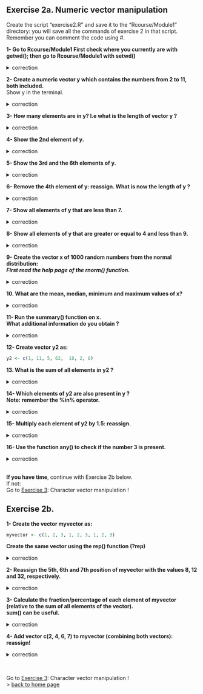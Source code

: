 ## Exercise 2a. Numeric vector manipulation

Create the script "exercise2.R" and save it to the "Rcourse/Module1" directory: you will save all the commands of exercise 2 in that script.
<br>Remember you can comment the code using #.

**1- Go to Rcourse/Module1
First check where you currently are with getwd();
then go to Rcourse/Module1 with setwd()**

<details>
<summary>
correction
</summary>

```r
getwd()
setwd("Rcourse/Module1")
setwd("~/Rcourse/Module1")
```

</details>


**2- Create a numeric vector y which contains the numbers from 2 to 11, both included.** 
<br>Show y in the terminal.

<details>
<summary>
correction
</summary>

```r
y <- c(2, 3, 4, 5, 6, 7, 8, 9, 10, 11)
# same as
y <- 2:11
# show in terminal:
y
```

</details>

**3- How many elements are in y? I.e what is the length of vector y ?**

<details>
<summary>
correction
</summary>

```r
length(y)
```

</details>

**4- Show the 2nd element of y.**

<details>
<summary>
correction
</summary>

```r
y[2]
```

</details>

**5- Show the 3rd and the 6th elements of y.**

<details>
<summary>
correction
</summary>

```r
y[c(3,6)]
```

</details>

**6- Remove the 4th element of y: reassign. What is now the length of y ?**

<details>
<summary>
correction
</summary>

```r
# remove 4th element and reassign
y <- y[-4]
# length of y
length(y)
```

</details>

**7- Show all elements of y that are less than 7.**

<details>
<summary>
correction
</summary>

```r
# which elements of y are less than 7:
y < 7
# show those elements 
y[ y < 7 ]
```

</details>

**8- Show all elements of y that are greater or equal to 4 and less than 9.**

<details>
<summary>
correction
</summary>

```r
y[ y >= 4 & y < 9 ]
```

</details>


**9- Create the vector x of 1000 random numbers from the normal distribution:**
<br>***First read the help page of the rnorm() function.***

<details>
<summary>
correction
</summary>

```r
# help page for the rnorm function
help(rnorm)
# produce a vector of 1000 random numbers from the normal distribution
x <- rnorm(1000)
```

</details>

**10. What are the mean, median, minimum and maximum values of x?**

<details>
<summary>
correction
</summary>

```r
mean(x); median(x); min(x); max(x)
```

</details>

**11- Run the summary() function on x. <br>What additional information do you obtain ?**

<details>
<summary>
correction
</summary>

```r
summary(x)
```

</details>

**12- Create vector y2 as:**<br>

```r
y2 <- c(1, 11, 5, 62,  18, 2, 8)
```

**13. What is the sum of all elements in y2 ?**

<details>
<summary>
correction 
</summary>

```r
sum(y2)
```

</details>

**14- Which elements of y2 are also present in y ? 
<br>Note: remember the %in% operator.**

<details>
<summary>
correction
</summary>

```r
y2[ y2 %in% y ]
```

</details>

**15- Multiply each element of y2 by 1.5: reassign.**

<details>
<summary>
correction
</summary>

```r
y2 <- y2 * 1.5
```

</details>


**16- Use the function any() to check if the number 3 is present.**

<details>
<summary>
correction
</summary>

```r
# "Given a set of logical vectors, is at least one of the values true?"
any( y2 == 3 )
```

</details>

<br>
**If you have time**, continue with Exercise 2b below.<br>
If not:<br>
Go to [Exercise 3](https://sbcrg.github.io/CRG_RIntroduction/exercise3): Character vector manipulation !
<br>

## Exercise 2b.

**1- Create the vector myvector as:**

```r
myvector <- c(1, 2, 3, 1, 2, 3, 1, 2, 3)
```

**Create the same vector using the rep() function (?rep)**

<details>
<summary>
correction
</summary>

```r
myvector <- rep(1:3, 3)
```

</details>


**2- Reassign the 5th, 6th and 7th position of myvector with the values 8, 12 and 32, respectively.**

<details>
<summary>
correction
</summary>

```r
# reassign one by one
myvector[5] <- 8
myvector[6] <- 12
myvector[7] <- 32
# or reassign all at once
myvector[5:7] <- c(8, 12, 32)
```

</details>

**3- Calculate the fraction/percentage of each element of myvector (relative to the sum of all elements of the vector).
<br>sum() can be useful.**


<details>
<summary>
correction
</summary>

```r
# sum of all elements of the vector
mytotal <- sum(myvector)
# divide each element by the sum
myvector / mytotal
# multiply by 100 to get a percentage
(myvector / mytotal) * 100
```

</details>

**4- Add vector c(2, 4, 6, 7) to myvector (combining both vectors): reassign!**

<details>
<summary>
correction
</summary>

```r
# create the new vector
newvector <- c(2, 4, 6, 7)
# combine both myvector and newvector
c(myvector, newvector)
# reassign myvector
myvector <- c(myvector, newvector)
```

</details>

<br>

Go to [Exercise 3](https://sbcrg.github.io/CRG_RIntroduction/exercise3): Character vector manipulation !
<br>
> [back to home page](https://sbcrg.github.io/CRG_RIntroduction)

